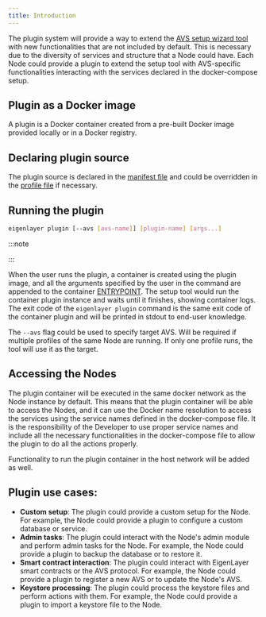 ```yaml
---
title: Introduction
---
```


The plugin system will provide a way to extend the [AVS setup wizard tool](/docs/category/avs-setup-wizard) with new functionalities that are not included by default. This is necessary due to the diversity of services and structure that a Node could have. Each Node could provide a plugin to extend the setup tool with AVS-specific functionalities interacting with the services declared in the docker-compose setup.

## Plugin as a Docker image

A plugin is a Docker container created from a pre-built Docker image provided locally or in a Docker registry. 

## Declaring plugin source

The plugin source is declared in the [manifest file](/docs/spec/packaging/manifest#plugin) and could be overridden in the [profile file](/docs/spec/packaging/profiles#plugin_overrides) if necessary.

## Running the plugin

```bash
eigenlayer plugin [--avs [avs-name]] [plugin-name] [args...]
```

:::note

<NotCLIDisclaimer/>

:::

When the user runs the plugin, a container is created using the plugin image, and all the arguments specified by the user in the command are appended to the container [ENTRYPOINT](https://docs.docker.com/engine/reference/builder/#entrypoint). The setup tool would run the container plugin instance and waits until it finishes, showing container logs. The exit code of the `eigenlayer plugin` command is the same exit code of the container plugin and will be printed in stdout to end-user knowledge.

The `--avs` flag could be used to specify target AVS. Will be required if multiple profiles of the same Node are running. If only one profile runs, the tool will use it as the target.

## Accessing the Nodes

The plugin container will be executed in the same docker network as the Node instance by default. This means that the plugin container will be able to access the Nodes, and it can use the Docker name resolution to access the services using the service names defined in the docker-compose file. It is the responsibility of the Developer to use proper service names and include all the necessary functionalities in the docker-compose file to allow the plugin to do all the actions properly.

Functionality to run the plugin container in the host network will be added as well.

## Plugin use cases:

-  **Custom setup**: The plugin could provide a custom setup for the Node. For example, the Node could provide a plugin to configure a custom database or service.
- **Admin tasks**: The plugin could interact with the Node's admin module and perform admin tasks for the Node. For example, the Node could provide a plugin to backup the database or to restore it.
- **Smart contract interaction**: The plugin could interact with EigenLayer smart contracts or the AVS protocol. For example, the Node could provide a plugin to register a new AVS or to update the Node's AVS.
- **Keystore processing**: The plugin could process the keystore files and perform actions with them. For example, the Node could provide a plugin to import a keystore file to the Node.
